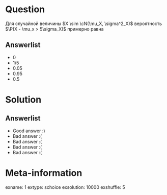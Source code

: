 Question
========
  Для случайной величины $X \sim \cN(\mu_X, \sigma^2_X)$ вероятность $\P(X - \mu_x > 5\sigma_X)$  примерно равна
 

Answerlist
----------
*  $0$
*  $1/5$
*  $0.05$
*  $0.95$
*  $0.5$

Solution
========

Answerlist
----------
*  Good answer :)
*  Bad answer :(
*  Bad answer :(
*  Bad answer :(
*  Bad answer :(

Meta-information
================
exname: 1
extype: schoice
exsolution: 10000
exshuffle: 5
